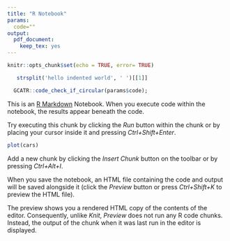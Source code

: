```yaml
---
title: "R Notebook"
params:
  code=""
output: 
  pdf_document: 
    keep_tex: yes
---
```

```r
knitr::opts_chunk$set(echo = TRUE, error= TRUE)
```

 ```r
    strsplit('hello indented world', ' ')[[1]]
```
```r
  GCATR::code_check_if_circular(params$code);
```

This is an [R Markdown](http://rmarkdown.rstudio.com) Notebook. When you execute code within the notebook, the results appear beneath the code. 

Try executing this chunk by clicking the *Run* button within the chunk or by placing your cursor inside it and pressing *Ctrl+Shift+Enter*. 

```r
plot(cars)
```

Add a new chunk by clicking the *Insert Chunk* button on the toolbar or by pressing *Ctrl+Alt+I*.

When you save the notebook, an HTML file containing the code and output will be saved alongside it (click the *Preview* button or press *Ctrl+Shift+K* to preview the HTML file).

The preview shows you a rendered HTML copy of the contents of the editor. Consequently, unlike *Knit*, *Preview* does not run any R code chunks. Instead, the output of the chunk when it was last run in the editor is displayed.

